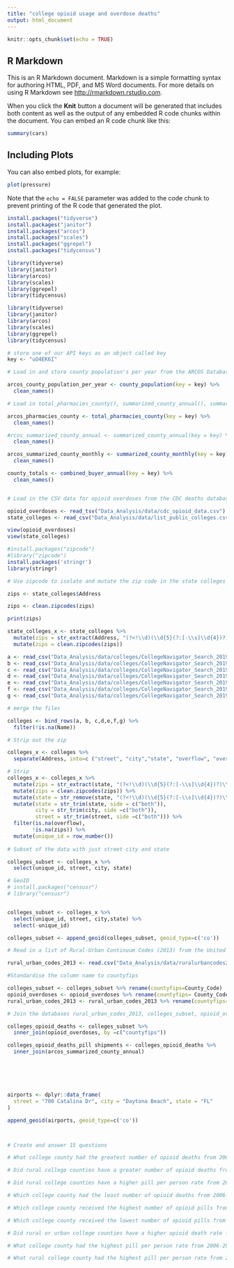 ```yaml
---
title: "college opioid usage and overdose deaths"
output: html_document
---
```


```r
knitr::opts_chunk$set(echo = TRUE)
```

## R Markdown

This is an R Markdown document. Markdown is a simple formatting syntax for authoring HTML, PDF, and MS Word documents. For more details on using R Markdown see <http://rmarkdown.rstudio.com>.

When you click the **Knit** button a document will be generated that includes both content as well as the output of any embedded R code chunks within the document. You can embed an R code chunk like this:

```r
summary(cars)
```

## Including Plots

You can also embed plots, for example:

```r
plot(pressure)
```

Note that the `echo = FALSE` parameter was added to the code chunk to prevent printing of the R code that generated the plot.

```r
install.packages("tidyverse")
install.packages("janitor")
install.packages("arcos")
install.packages("scales")
install.packages("ggrepel")
install.packages("tidycensus")

library(tidyverse)
library(janitor)
library(arcos)
library(scales)
library(ggrepel)
library(tidycensus)


```

```r
library(tidyverse)
library(janitor)
library(arcos)
library(scales)
library(ggrepel)
library(tidycensus)
```

```r
# store one of our API keys as an object called key
key <- "uO4EK6I"
```

```r
# Load in and store county population's per year from the ARCOS Database.

arcos_county_population_per_year <- county_population(key = key) %>%
  clean_names()

# Load in total_pharmacies_county(), summarized_county_annual(), summarized_county_monthly(),  and county_population()

arcos_pharmacies_county <- total_pharmacies_county(key = key) %>%
  clean_names()

#rcos_summarized_county_annual <- summarized_county_annual(key = key) %>%
  clean_names()

arcos_summarized_county_monthly <- summarized_county_monthly(key = key) %>%
  clean_names()

county_totals <- combined_buyer_annual(key = key) %>%
  clean_names()



```




```r
# Load in the CSV data for opioid overdoses from the CDC deaths database, and a list of public colleges from the National Center for Education Statistics. 

opioid_overdoses <- read_tsv("Data_Analysis/data/cdc_opioid_data.csv")
state_colleges <- read_csv("Data_Analysis/data/list_public_colleges.csv")

view(opioid_overdoses)
view(state_colleges)
```

```r
#install.packages("zipcode")
#library("zipcode")
install.packages('stringr')
library(stringr)

# Use zipcode to isolate and mutate the zip code in the state colleges data

zips <- state_colleges$Address

zips <- clean.zipcodes(zips)

print(zips)

state_colleges_x <- state_colleges %>%
  mutate(zips = str_extract(Address, "(?<!\\d)(\\d{5}(?:[-\\s]\\d{4})?)\\b")) %>%
  mutate(zips = clean.zipcodes(zips))


```

```r
a <- read_csv("Data_Analysis/data/colleges/CollegeNavigator_Search_2019-11-07_13.30.10.csv")
b <- read_csv("Data_Analysis/data/colleges/CollegeNavigator_Search_2019-11-07_13.30.46.csv")
c <- read_csv("Data_Analysis/data/colleges/CollegeNavigator_Search_2019-11-07_13.31.00.csv")
d <- read_csv("Data_Analysis/data/colleges/CollegeNavigator_Search_2019-11-07_13.31.17.csv")
e <- read_csv("Data_Analysis/data/colleges/CollegeNavigator_Search_2019-11-07_13.31.49.csv")
f <- read_csv("Data_Analysis/data/colleges/CollegeNavigator_Search_2019-11-07_13.32.06.csv")
g <- read_csv("Data_Analysis/data/colleges/CollegeNavigator_Search_2019-11-07_13.32.22.csv")

# merge the files

colleges <- bind_rows(a, b, c,d,e,f,g) %>%
  filter(!is.na(Name))

# Strip out the zip

colleges_x <- colleges %>% 
  separate(Address, into=c ("street", "city","state", "overflow", "overflow2", "overflow3"), sep=",")

# Strip
colleges_x <- colleges_x %>%
  mutate(zips = str_extract(state, "(?<!\\d)(\\d{5}(?:[-\\s]\\d{4})?)\\b")) %>%
  mutate(zips = clean.zipcodes(zips)) %>%
  mutate(state = str_remove(state, "(?<!\\d)(\\d{5}(?:[-\\s]\\d{4})?)\\b")) %>%
  mutate(state = str_trim(state, side = c("both")), 
         city = str_trim(city, side =c("both")),
         street = str_trim(street, side =c("both"))) %>%
  filter(is.na(overflow),
        !is.na(zips)) %>%
  mutate(unique_id = row_number())
  
# Subset of the data with just street city and state

colleges_subset <- colleges_x %>%
  select(unique_id, street, city, state)

# GeoID
# install.packages("censusr")
# library("censusr")


colleges_subset <- colleges_x %>%
  select(unique_id, street, city,state) %>%
  select(-unique_id)

colleges_subset <- append_geoid(colleges_subset, geoid_type=c('co'))

# Read in a list of Rural-Urban Continuum Codes (2013) from the United States Department of Agriculture, so to understand spread of rural and urban counties.

rural_urban_codes_2013 <- read.csv("Data_Analysis/data/ruralurbancodes2013 - Rural-urban Continuum Code 2013.csv")

#Standardise the column name to countyfips

colleges_subset <- colleges_subset %>% rename(countyfips=County_Code)
opioid_overdoses <- opioid_overdoses %>% rename(countyfips= County_Code)
rural_urban_codes_2013 <- rural_urban_codes_2013 %>% rename(countyfips=County_Code)

# Join the databases rural_urban_codes_2013, colleges_subset, opioid_overdoses

colleges_opioid_deaths <- colleges_subset %>%
  inner_join(opioid_overdoses, by =c("countyfips"))

colleges_opioid_deaths_pill shipments <- colleges_opioid_deaths %>%
  inner_join(arcos_summarized_county_annual)






airports <- dplyr::data_frame(
  street = "700 Catalina Dr", city = "Daytona Beach", state = "FL"
)

append_geoid(airports, geoid_type=c('co'))




```

```r

# Create and answer 15 questions

# What college county had the greatest number of opioid deaths from 2006-2012?

# Did rural college counties have a greater number of opioid deaths from 2006-2012 than rural counties without colleges?

# Did rural college counties have a higher pill per person rate from 2006-2012 than rural counties without colleges? 

# Which college county had the least number of opioid deaths from 2006-2012

# Which college county received the highest number of opioid pills from 2006-2012?

# Which college county received the lowest number of opioid pills from 2006-2012?

# Did rural or urban college counties have a higher opioid death rate from 2006-2012?

# What college county had the highest pill per person rate from 2006-2012?

# What rural college county had the highest pill per person rate from 2006-2012?

```

